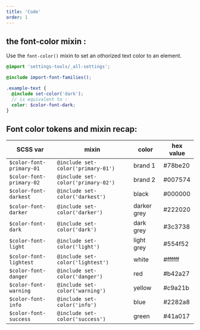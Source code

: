 ```yaml
---
title: 'Code'
order: 1
---
```


## the font-color mixin :

Use the `font-color()` mixin to set an othorized text color to an element.

```scss
@import 'settings-tools/_all-settings';

@include import-font-families();

.example-text {
  @include set-color('dark');
  // is equivalent to :
  color: $color-font-dark;
}
```

## Font color tokens and mixin recap:

| SCSS var                 | mixin                              | color       | hex value |
| ------------------------ | ---------------------------------- | ----------- | --------- |
| `$color-font-primary-01` | `@include set-color('primary-01')` | brand 1     | #78be20   |
| `$color-font-primary-02` | `@include set-color('primary-02')` | brand 2     | #007574   |
| `$color-font-darkest`    | `@include set-color('darkest')`    | black       | #000000   |
| `$color-font-darker`     | `@include set-color('darker')`     | darker grey | #222020   |
| `$color-font-dark`       | `@include set-color('dark')`       | dark grey   | #3c3738   |
| `$color-font-light`      | `@include set-color('light')`      | light grey  | #554f52   |
| `$color-font-lightest`   | `@include set-color('lightest')`   | white       | #ffffff   |
| `$color-font-danger`     | `@include set-color('danger')`     | red         | #b42a27   |
| `$color-font-warning`    | `@include set-color('warning')`    | yellow      | #c9a21b   |
| `$color-font-info`       | `@include set-color('info')`       | blue        | #2282a8   |
| `$color-font-success`    | `@include set-color('success')`    | green       | #41a017   |
